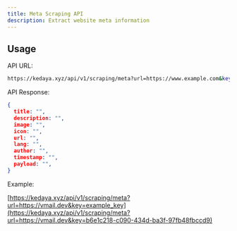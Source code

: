 ```yaml
---
title: Meta Scraping API
description: Extract website meta information
---
```


##  Usage

API URL:
```bash
https://kedaya.xyz/api/v1/scraping/meta?url=https://www.example.com&key=your_api_key
```

API Response:
```json
{
  title: "",
  description: "",
  image: "",
  icon: "",
  url: "",
  lang: "",
  author: "",
  timestamp: "",
  payload: "",
}
```

Example:

[https://kedaya.xyz/api/v1/scraping/meta?url=https://vmail.dev&key=example_key](https://kedaya.xyz/api/v1/scraping/meta?url=https://vmail.dev&key=b6e1c218-c090-434d-ba3f-97fb48fbccd9)
